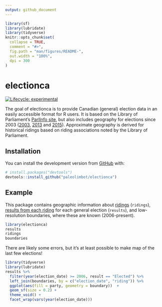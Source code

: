 ```yaml
---
output: github_document
---
```


<!-- README.md is generated from README.Rmd. Please edit that file -->

```r
library(sf)
library(lubridate)
library(tidyverse)
knitr::opts_chunk$set(
  collapse = TRUE,
  comment = "#>",
  fig.path = "man/figures/README-",
  out.width = "100%",
  dpi = 300
)
```

# electionca

<!-- badges: start -->
[![Lifecycle: experimental](https://img.shields.io/badge/lifecycle-experimental-orange.svg)](https://www.tidyverse.org/lifecycle/#experimental)
<!-- badges: end -->

The goal of electionca is to provide Canadian (general) election data in an easily accessible format for R users. It is based on the Library of Parliament's [ParlInfo site](https://lop.parl.ca/sites/ParlInfo/default/en_CA/), but also includes geography for elections since 2003 ([2003](https://open.canada.ca/data/en/dataset/78400aed-2370-4437-97ca-7563c21bacb1), [2013](https://open.canada.ca/data/en/dataset/10801c67-7f18-4ea1-bda7-8962abfc5578) and [2015](https://open.canada.ca/data/en/dataset/737be5ea-27cf-48a3-91d6-e835f11834b0)). Approximate geography is derived for historical ridings based on riding associations noted by the Library of Parliament.

## Installation

You can install the development version from [GitHub](https://github.com/) with:

``` r
# install.packages("devtools")
devtools::install_github("paleolimbot/electionca")
```
## Example

This package contains geographic information about [ridings](https://lop.parl.ca/sites/ParlInfo/default/en_CA/ElectionsRidings/Ridings) (`ridings`), [results from each riding](https://lop.parl.ca/sites/ParlInfo/default/en_CA/ElectionsRidings/Elections) for each general election (`results`), and low-resolution boundaries, where these are known (2006-present).

```r
library(electionca)
results
ridings
boundaries
```

There are likely some errors, but it's at least possible to make map of the last few elections!

```r
library(tidyverse)
library(lubridate)
results %>%
  filter(year(election_date) >= 2006, result == "Elected") %>%
  left_join(boundaries, by = c("election_date", "riding")) %>%
  ggplot(aes(fill = party, geometry = boundary))  +
  geom_sf(size = 0.2) +
  theme_void() +
  facet_wrap(vars(year(election_date)))
```
